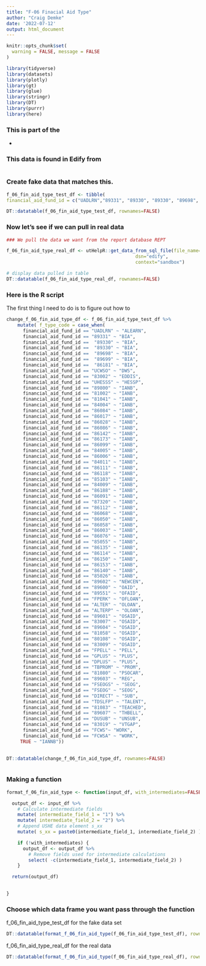 ```yaml
---
title: "F-06 Finacial Aid Type"
author: "Craig Demke"
date: '2022-07-12'
output: html_document
---
```


```r
knitr::opts_chunk$set(
  warning = FALSE, message = FALSE
)
```

```r
library(tidyverse)
library(datasets)
library(plotly)
library(gt)
library(glue)
library(stringr)
library(DT)
library(purrr)
library(here)
```
### This is part of the 
* 

### This data is found in Edify from 
```{}

```


### Create fake data that matches this.

```r
f_06_fin_aid_type_test_df <- tibble(
financial_aid_fund_id = c("UADLRN","89331", "89330", "89330", "89698", "89699", "86181", "UCWSO", "83002", "UHESSS", "89800", "81002", "81041", "84004", "86084", "86017", "86028", "86086", "86142", "86173", "86099", "84005", "86006", "84011", "86111", "86118", "85103", "84009", "86188", "86091", "87320", "86112", "86068", "86050", "86058", "86003", "86076", "85055", "86135", "86114", "86150", "86153", "86140", "85026", "89602", "89600", "89551", "FPERK", "ALTER", "ALTERP", "89601", "83007", "89604", "81058", "80108", "83009", "FPELL", "GPLUS", "DPLUS","TBPROM", "81080", "89603", "FSEOGS", "FSEOG", "DIRECT", "TDSLFP", "81083", "89607", "DUSUB", "83019", "FCWS", "FCWSA" ))

DT::datatable(f_06_fin_aid_type_test_df, rownames=FALSE)
```

### Now let's see if we can pull in real data

```r
### We pull the data we want from the report database REPT 

f_06_fin_aid_type_real_df <- utHelpR::get_data_from_sql_file(file_name="f_06_fin_aid_type.sql",
                                               dsn="edify",
                                               context="sandbox")

# display data pulled in table
DT::datatable(f_06_fin_aid_type_real_df, rownames=FALSE)
```


### Here is the R script

The first thing I need to do is to figure out how to

```r

change_f_06_fin_aid_type_df <- f_06_fin_aid_type_test_df %>%
    mutate( f_type_code = case_when(
      financial_aid_fund_id == "UADLRN" ~ "ALEARN",
      financial_aid_fund_id == "89331" ~ "BIA",
      financial_aid_fund_id ==  "89330" ~ "BIA",
      financial_aid_fund_id ==  "89330" ~ "BIA",
      financial_aid_fund_id ==  "89698" ~ "BIA",
      financial_aid_fund_id ==  "89699" ~ "BIA",
      financial_aid_fund_id ==  "86181" ~ "BIA",
      financial_aid_fund_id == "UCWSO" ~ "DWS",
      financial_aid_fund_id == "83002" ~ "EDDIS",
      financial_aid_fund_id == "UHESSS" ~ "HESSP",
      financial_aid_fund_id == "89800" ~ "IANB",
      financial_aid_fund_id == "81002" ~ "IANB",
      financial_aid_fund_id == "81041" ~ "IANB",
      financial_aid_fund_id == "84004" ~ "IANB",
      financial_aid_fund_id == "86084" ~ "IANB",
      financial_aid_fund_id == "86017" ~ "IANB",
      financial_aid_fund_id == "86028" ~ "IANB",
      financial_aid_fund_id == "86086" ~ "IANB",
      financial_aid_fund_id == "86142" ~ "IANB",
      financial_aid_fund_id == "86173" ~ "IANB",
      financial_aid_fund_id == "86099" ~ "IANB",
      financial_aid_fund_id == "84005" ~ "IANB",
      financial_aid_fund_id == "86006" ~ "IANB",
      financial_aid_fund_id == "84011" ~ "IANB",
      financial_aid_fund_id == "86111" ~ "IANB",
      financial_aid_fund_id == "86118" ~ "IANB",
      financial_aid_fund_id == "85103" ~ "IANB",
      financial_aid_fund_id == "84009" ~ "IANB",
      financial_aid_fund_id == "86188" ~ "IANB",
      financial_aid_fund_id == "86091" ~ "IANB",
      financial_aid_fund_id == "87320" ~ "IANB",
      financial_aid_fund_id == "86112" ~ "IANB",
      financial_aid_fund_id == "86068" ~ "IANB",
      financial_aid_fund_id == "86050" ~ "IANB",
      financial_aid_fund_id == "86058" ~ "IANB",
      financial_aid_fund_id == "86003" ~ "IANB",
      financial_aid_fund_id == "86076" ~ "IANB",
      financial_aid_fund_id == "85055" ~ "IANB",
      financial_aid_fund_id == "86135" ~ "IANB",
      financial_aid_fund_id == "86114" ~ "IANB",
      financial_aid_fund_id == "86150" ~ "IANB",
      financial_aid_fund_id == "86153" ~ "IANB",
      financial_aid_fund_id == "86140" ~ "IANB",
      financial_aid_fund_id == "85026" ~ "IANB",
      financial_aid_fund_id == "89602" ~ "NEWCEN",
      financial_aid_fund_id == "89600" ~ "OAID",
      financial_aid_fund_id == "89551" ~ "OFAID",
      financial_aid_fund_id == "FPERK" ~ "OFLOAN",
      financial_aid_fund_id == "ALTER" ~ "OLOAN",
      financial_aid_fund_id == "ALTERP" ~ "OLOAN",
      financial_aid_fund_id == "89601" ~ "OSAID",
      financial_aid_fund_id == "83007" ~ "OSAID",
      financial_aid_fund_id == "89604" ~ "OSAID",
      financial_aid_fund_id == "81058" ~ "OSAID",
      financial_aid_fund_id == "80108" ~ "OSAID",
      financial_aid_fund_id == "83009" ~ "OSAID",
      financial_aid_fund_id == "FPELL" ~ "PELL",
      financial_aid_fund_id == "GPLUS" ~ "PLUS",
      financial_aid_fund_id == "DPLUS" ~ "PLUS",
      financial_aid_fund_id == "TBPROM" ~ "PROM",
      financial_aid_fund_id == "81080" ~ "PSOCAR",
      financial_aid_fund_id == "89603" ~ "REG",
      financial_aid_fund_id == "FSEOGS" ~ "SEOG",
      financial_aid_fund_id == "FSEOG" ~ "SEOG",
      financial_aid_fund_id == "DIRECT" ~ "SUB",
      financial_aid_fund_id == "TDSLFP" ~ "TALENT",
      financial_aid_fund_id == "81083" ~ "TEACHED",
      financial_aid_fund_id == "89607" ~ "THBELL",
      financial_aid_fund_id == "DUSUB" ~ "UNSUB",
      financial_aid_fund_id == "83019" ~ "VTGAP",
      financial_aid_fund_id == "FCWS"~ "WORK",
      financial_aid_fund_id == "FCWSA" ~ "WORK",
     TRUE ~ "IANNB"))
    

DT::datatable(change_f_06_fin_aid_type_df, rownames=FALSE)



```

### Making a function

```r
  
format_f_06_fin_aid_type <- function(input_df, with_intermediates=FALSE) {

  output_df <- input_df %>%
    # Calculate intermediate fields
    mutate( intermediate_field_1 = "1") %>%
    mutate( intermediate_field_2 = "2") %>%
    # Append USHE data element s_xx
    mutate( s_xx = paste0(intermediate_field_1, intermediate_field_2) )

    if (!with_intermediates) {
      output_df <- output_df %>%
        # Remove fields used for intermediate calculations
        select( -c(intermediate_field_1, intermediate_field_2) )
    }

  return(output_df)

  
}
```
### Choose which data frame you want pass through the function 

f_06_fin_aid_type_test_df for the fake data set
```r
DT::datatable(format_f_06_fin_aid_type(f_06_fin_aid_type_test_df), rownames=FALSE)
```

f_06_fin_aid_type_real_df for the real data
```r
DT::datatable(format_f_06_fin_aid_type(f_06_fin_aid_type_real_df), rownames=FALSE)
```

